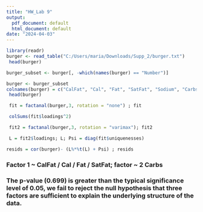 ---
title: "HW_Lab 9"
output:
  pdf_document: default
  html_document: default
date: "2024-04-03"
---


```{r}
library(readr)
burger <- read_table("C:/Users/maria/Downloads/Supp_2/burger.txt")
 head(burger)
```

```{r}
burger_subset <- burger[, -which(names(burger) == "Number")]
```

```{r}
burger <- burger_subset
colnames(burger) = c("CalFat", "Cal", "Fat", "SatFat", "Sodium", "Carbs", "Protein", na.omit = TRUE)
 head(burger)

```

```{R}
 fit = factanal(burger,3, rotation = "none") ; fit
```

```{r}
 colSums(fit$loadings^2)
```

```{r}
 fit2 = factanal(burger,3, rotation = "varimax"); fit2

```

```{r}
 L = fit2$loadings; L; Psi = diag(fit$uniquenesses)

```

```{r}
resids = cor(burger)- (L%*%t(L) + Psi) ; resids
```

### Factor 1 ~ CalFat / Cal / Fat / SatFat; factor ~ 2 Carbs
### The p-value (0.699) is greater than the typical significance level of 0.05, we fail to reject the null hypothesis that three factors are sufficient to explain the underlying structure of the data.


